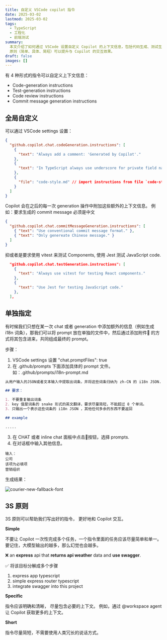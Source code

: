 ```yaml
---
title: 自定义 VSCode copilot 指令
date: 2025-03-02
lastmod: 2025-03-02
tags:
  - TypeScript
  - 工程化
  - 前端测试
summary:
  本文介绍了如何通过 VSCode 设置自定义 Copilot 的上下文信息，包括代码生成、测试生成、代码审查和提交信息生成的指令。使用 3S
  原则（简单、具体、简短）可以提升与 Copilot 的交互效果。
draft: false
images: []
---
```


有 4 种形式的指令可以自定义上下文信息：

- Code-generation instructions
- Test-generation instructions
- Code review instructions
- Commit message generation instructions

## 全局自定义

可以通过 VSCode settings 设置：

```json
{
  "github.copilot.chat.codeGeneration.instructions": [
    {
      "text": "Always add a comment: 'Generated by Copilot'."
    },
    {
      "text": "In TypeScript always use underscore for private field names."
    },
    {
      "file": "code-style.md" // import instructions from file `code-style.md`
    }
  ]
}
```

Copilot 会在之后的每一次 generation 操作中附加这些额外的上下文信息。
例如：要求生成的 commit message 必须是中文

```json
{
  "github.copilot.chat.commitMessageGeneration.instructions": [
    { "text": "Use conventional commit message format." },
    { "text": "Only genereate Chinese message." }
  ]
}
```

抑或者是要求使用 vitest 来测试 Components, 使用 Jest 测试 JavaScript code.

```json
  "github.copilot.chat.testGeneration.instructions": [
    {
      "text": "Always use vitest for testing React components."
    },
    {
      "text": "Use Jest for testing JavaScript code."
    },
  ],

```

## 单独指定

有时候我们只想在某一次 chat 或者 generation 中添加额外的信息（例如生成 i18n 词条），那我们可以将 prompt 放在单独的文件中，然后通过添加附件📎 的方式将其包含进来，共同组成最终的 prompt。

步骤：

1. VSCode settings 设置 "chat.promptFiles": true
2. 在 .github/prompts 下面添加具体的 prompt 文件。
   如：.github/prompts/i18n-prompt.md

```md
从用户输入的JSON或者文本输入中提取出词条，并将这些词条归纳为 zh-CN 的 i18n JSON.

## 要求：

1. 不要重复输出词条
2. key 值是词条的 snake 形式的英文翻译，要求尽量简短，不能超过 8 个单词。
3. 只输出一个表示这些词条的 i18n JSON ，其他任何多余的东西不要返回

## example

.....
```

3. 在 CHAT 或者 inline chat 面板中点击📎按钮，选择 prompts.
4. 在对话框中输入其他信息。

```text
输入：
公司
该项为必填项
营销组织
```

生成结果：

<div className="flex justify-center">
  <Image
    alt="courier-new-fallback-font"
    src="/static/images/blog/Copilot i18n generation.png"
    width={839}
    height={366}
  />
</div>

## 3S 原则

3S 原则可以帮助我们写出好的指令， 更好地和 Copilot 交互。

**Simple**

不要让 Copilot 一次性完成多个任务，一个指令里面的任务应该尽量简单和单一。
要记住，大模型输出的越多，那么幻觉也会越多。

❌
an **express** api that **returns api weather** data and **use swagger**.

✅
将该目标分解成多个步骤

1. express app typescript
2. simple express router typescript
3. integrate swagger into this project

**Specific**

指令应该明确和清晰， 尽量包含必要的上下文。
例如，通过 @workspace agent 让 Copilot 获取更多的上下文。

**Short**

指令尽量简短，不需要使用人类冗长的说话方式。
